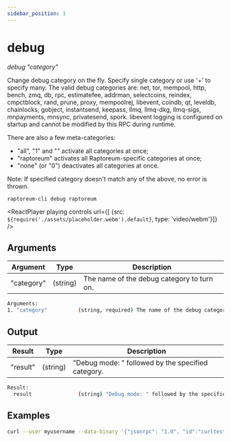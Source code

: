 ```yaml
---
sidebar_position: 1
---
```


# debug

*debug "category"*

Change debug category on the fly. Specify single category or use '+' to specify many.
The valid debug categories are: net, tor, mempool, http, bench, zmq, db, rpc, estimatefee, addrman, selectcoins, reindex, cmpctblock, rand, prune, proxy, mempoolrej, libevent, coindb, qt, leveldb, chainlocks, gobject, instantsend, keepass, llmq, llmq-dkg, llmq-sigs, mnpayments, mnsync, privatesend, spork.
libevent logging is configured on startup and cannot be modified by this RPC during runtime.

There are also a few meta-categories:
 - "all", "1" and "" activate all categories at once;
 - "raptoreum" activates all Raptoreum-specific categories at once;
 - "none" (or "0") deactivates all categories at once.

Note: If specified category doesn't match any of the above, no error is thrown.

`raptoreum-cli debug raptoreum`

<ReactPlayer playing controls url={[
    {src: `${require('./assets/placeholder.webm').default}`, type: 'video/webm'}]} />


## Arguments

| Argument | Type | Description |
|--|--|--|
| "category" | (string) | The name of the debug category to turn on. |

```bash
Arguments:
1. "category"          (string, required) The name of the debug category to turn on.
```

## Output

| Result | Type | Description |
|--|--|--|
| "result" | (string) | "Debug mode: " followed by the specified category. |

```bash
Result:
  result               (string) "Debug mode: " followed by the specified category.
```


## Examples

```bash
curl --user myusername --data-binary '{"jsonrpc": "1.0", "id":"curltest", "method": "debug", "params": [raptoreum+net] }' -H 'content-type: text/plain;' http://127.0.0.1:9998/
```

